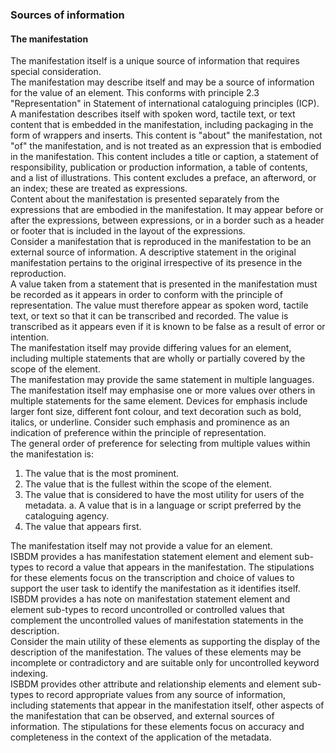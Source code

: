 ### Sources of information

#### The manifestation

<div className="guid">
The manifestation itself is a unique source of information that requires special consideration.
</div>

<div className="guid">
The manifestation may describe itself and may be a source of information for the value of an element. This conforms with principle 2.3 "Representation" in <OutLink href="https://repository.ifla.org/handle/20.500.14598/80">Statement of international cataloguing principles (ICP)</OutLink>.
</div>

<div className="guid">
A manifestation describes itself with spoken word, tactile text, or text content that is embedded in the manifestation, including packaging in the form of wrappers and inserts. This content is "about" the manifestation, not "of" the manifestation, and is not treated as an expression that is embodied in the manifestation. This content includes a title or caption, a statement of responsibility, publication or production information, a table of contents, and a list of illustrations. This content excludes a preface, an afterword, or an index; these are treated as expressions.
</div>

<div className="guid">
Content about the manifestation is presented separately from the expressions that are embodied in the manifestation. It may appear before or after the expressions, between expressions, or in a border such as a header or footer that is included in the layout of the expressions.
</div>

<div className="guid">
Consider a manifestation that is reproduced in the manifestation to be an external source of information. A descriptive statement in the original manifestation pertains to the original irrespective of its presence in the reproduction.
</div>

<div className="guid">
A value taken from a statement that is presented in the manifestation must be recorded as it appears in order to conform with the principle of representation. The value must therefore appear as spoken word, tactile text, or text so that it can be transcribed and recorded. The value is transcribed as it appears even if it is known to be false as a result of error or intention.
</div>

<div className="guid">
The manifestation itself may provide differing values for an element, including multiple statements that are wholly or partially covered by the scope of the element.
</div>

<div className="guid">
The manifestation may provide the same statement in multiple languages.
</div>

<div className="guid">
The manifestation itself may emphasise one or more values over others in multiple statements for the same element. Devices for emphasis include larger font size, different font colour, and text decoration such as bold, italics, or underline. Consider such emphasis and prominence as an indication of preference within the principle of representation.
</div>

<div className="guid">
The general order of preference for selecting from multiple values within the manifestation is:

1. The value that is the most prominent.
2. The value that is the fullest within the scope of the element.
3. The value that is considered to have the most utility for users of the metadata.
   a. A value that is in a language or script preferred by the cataloguing agency.
4. The value that appears first.
</div>

<div className="guid">
The manifestation itself may not provide a value for an element.
</div>

<div className="guid">
ISBDM provides a <InLink href="/docs/statements/1025">has manifestation statement</InLink> element and element sub-types to record a value that appears in the manifestation. The stipulations for these elements focus on the transcription and choice of values to support the user task to identify the manifestation as it identifies itself. ISBDM provides a <InLink href="/docs/notes/1200">has note on manifestation statement</InLink> element and element sub-types to record uncontrolled or controlled values that complement the uncontrolled values of manifestation statements in the description.
</div>

<div className="guid">
Consider the main utility of these elements as supporting the display of the description of the manifestation. The values of these elements may be incomplete or contradictory and are suitable only for uncontrolled keyword indexing.
</div>

<div className="guid">
ISBDM provides other attribute and relationship elements and element sub-types to record appropriate values from any source of information, including statements that appear in the manifestation itself, other aspects of the manifestation that can be observed, and external sources of information. The stipulations for these elements focus on accuracy and completeness in the context of the application of the metadata.
</div>